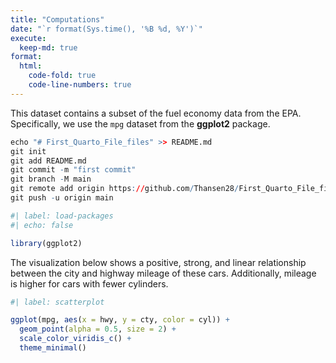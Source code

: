 ---
title: "Computations"
date: "`r format(Sys.time(), '%B %d, %Y')`"
execute:
  keep-md: true
format:
  html:
    code-fold: true
    code-line-numbers: true
---

This dataset contains a subset of the fuel economy data from the EPA.
Specifically, we use the `mpg` dataset from the **ggplot2** package.

```{r}
echo "# First_Quarto_File_files" >> README.md
git init
git add README.md
git commit -m "first commit"
git branch -M main
git remote add origin https://github.com/Thansen28/First_Quarto_File_files.git
git push -u origin main

#| label: load-packages
#| echo: false

library(ggplot2)
```

The visualization below shows a positive, strong, and linear relationship between the city and highway mileage of these cars.
Additionally, mileage is higher for cars with fewer cylinders.

```{r}
#| label: scatterplot

ggplot(mpg, aes(x = hwy, y = cty, color = cyl)) +
  geom_point(alpha = 0.5, size = 2) +
  scale_color_viridis_c() +
  theme_minimal()
```
